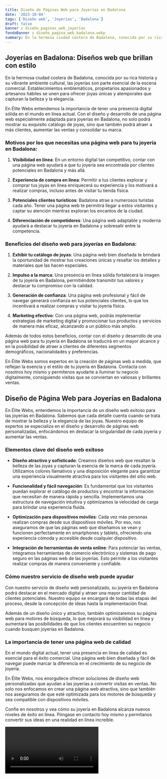 ```yaml
---
title: Diseño de Páginas Web para Joyerías en Badalona
date: '2023-10-04'
tags: ['Diseño web', 'Joyerías', 'Badalona']
draft: false
banner : diseño_paginas_web_joyerías
fondoBanner : diseño_pagina_web_badalona.webp
summary: En la hermosa ciudad costera de Badalona, conocida por su rica historia y su vibrante ambiente cultural, las joyerías son parte esencial de la escena comercial. Establecimientos emblemáticos, propietarios apasionados y artesanos hábiles se unen para ofrecer joyas únicas y atemporales que capturan la belleza y la elegancia.
---
```


## Joyerías en Badalona: Diseños web que brillan con estilo

En la hermosa ciudad costera de Badalona, conocida por su rica historia y su vibrante ambiente cultural, las joyerías son parte esencial de la escena comercial. Establecimientos emblemáticos, propietarios apasionados y artesanos hábiles se unen para ofrecer joyas únicas y atemporales que capturan la belleza y la elegancia.

En Élite Webs entendemos la importancia de tener una presencia digital sólida en el mundo en línea actual. Con el diseño y desarrollo de una página web especialmente adaptada para joyerías en Badalona, no solo podrá mostrar su exquisito catálogo de joyas, sino que también podrá atraer a más clientes, aumentar las ventas y consolidar su marca.

### Motivos por los que necesitas una página web para tu joyería en Badalona:

1. **Visibilidad en línea**: En un entorno digital tan competitivo, contar con una página web ayudará a que tu joyería sea encontrada por clientes potenciales en Badalona y más allá.

2. **Experiencia de compra en línea**: Permitir a tus clientes explorar y comprar tus joyas en línea enriquecerá su experiencia y los motivará a realizar compras, incluso antes de visitar tu tienda física.

3. **Potenciales clientes turísticos**: Badalona atrae a numerosos turistas cada año. Tener una página web te permitirá llegar a estos visitantes y captar su atención mientras exploran los encantos de la ciudad.

4. **Diferenciación de competidores**: Una página web adaptable y moderna ayudará a destacar tu joyería en Badalona y sobresalir entre la competencia.

### Beneficios del diseño web para joyerías en Badalona:

1. **Exhibir tu catálogo de joyas**: Una página web bien diseñada te brindará la oportunidad de mostrar tus creaciones únicas y resaltar los detalles y materiales que las hacen especiales.

2. **Impulso a la marca**: Una presencia en línea sólida fortalecerá la imagen de tu joyería en Badalona, permitiéndote transmitir tus valores y destacar tu compromiso con la calidad.

3. **Generación de confianza**: Una página web profesional y fácil de navegar generará confianza en tus potenciales clientes, lo que los incentivará a realizar compras y visitar tu joyería física.

4. **Marketing efectivo**: Con una página web, podrás implementar estrategias de marketing digital y promocionar tus productos y servicios de manera más eficaz, alcanzando a un público más amplio.

Además de todos estos beneficios, contar con el diseño y desarrollo de una página web para tu joyería en Badalona se traducirá en un mayor alcance y en la posibilidad de atraer a clientes de diferentes segmentos demográficos, nacionalidades y preferencias.

En Élite Webs somos expertos en la creación de páginas web a medida, que reflejan la esencia y el estilo de tu joyería en Badalona. Contacta con nosotros hoy mismo y permítenos ayudarte a iluminar tu negocio digitalmente, consiguiendo visitas que se conviertan en valiosas y brillantes ventas.

<GifSeo />

<Cta />

## Diseño de Página Web para Joyerías en Badalona

En Élite Webs, entendemos la importancia de un diseño web exitoso para las joyerías en Badalona. Sabemos que cada detalle cuenta cuando se trata de mostrar la belleza y la elegancia de las joyas. Nuestro equipo de expertos se especializa en el diseño y desarrollo de páginas web personalizadas, enfocándonos en destacar la singularidad de cada joyería y aumentar las ventas.

### Elementos clave del diseño web exitoso

- **Diseño atractivo y sofisticado**: Creamos diseños web que resaltan la belleza de las joyas y capturan la esencia de la marca de cada joyería. Utilizamos colores llamativos y una disposición elegante para garantizar una experiencia visualmente atractiva para los visitantes del sitio web.

- **Funcionalidad y fácil navegación**: Es fundamental que los visitantes puedan explorar el catálogo de productos y encontrar la información que necesitan de manera rápida y sencilla. Implementamos una estructura de navegación intuitiva y optimizamos la velocidad de carga para brindar una experiencia fluida.

- **Optimización para dispositivos móviles**: Cada vez más personas realizan compras desde sus dispositivos móviles. Por eso, nos aseguramos de que las páginas web que diseñamos se vean y funcionen perfectamente en smartphones y tablets, ofreciendo una experiencia cómoda y accesible desde cualquier dispositivo.

- **Integración de herramientas de venta online**: Para potenciar las ventas, integramos herramientas de comercio electrónico y sistemas de pago seguro en las páginas web de las joyerías. Esto permite a los visitantes realizar compras de manera conveniente y confiable.

### Cómo nuestro servicio de diseño web puede ayudar

Con nuestro servicio de diseño web personalizado, su joyería en Badalona podrá destacar en el mercado digital y atraer una mayor cantidad de clientes potenciales. Nuestro equipo se encargará de todas las etapas del proceso, desde la concepción de ideas hasta la implementación final. 

Además de un diseño único y atractivo, también optimizaremos su página web para motores de búsqueda, lo que mejorará su visibilidad en línea y aumentará las posibilidades de que los clientes encuentren su negocio cuando busquen joyerías en Badalona.

### La importancia de tener una página web de calidad

En el mundo digital actual, tener una presencia en línea de calidad es esencial para el éxito comercial. Una página web bien diseñada y fácil de navegar puede marcar la diferencia en el crecimiento de su negocio de joyería. 

En Élite Webs, nos enorgullece ofrecer soluciones de diseño web personalizadas que ayudan a las joyerías a convertir visitas en ventas. No solo nos enfocamos en crear una página web atractiva, sino que también nos aseguramos de que esté optimizada para los motores de búsqueda y sea compatible con dispositivos móviles.

Confíe en nosotros y vea cómo su joyería en Badalona alcanza nuevos niveles de éxito en línea. Póngase en contacto hoy mismo y permítanos convertir sus ideas en una realidad en línea increíble.

<Video />

<CtaBot job='Joyerías' city='Badalona'/>

<Gmaps query='Badalona+españa+maps' />